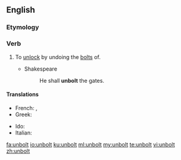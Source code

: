 ==English==

===Etymology===
{{prefix|un|bolt|lang=en}}

===Verb===
{{en-verb}}

# {{lb|en|transitive}} To [[unlock]] by undoing the [[bolt]]s of.
#* Shakespeare
#*: He shall '''unbolt''' the gates.

====Translations====
{{trans-top|unlock by undoing bolts}}
* French: {{t+|fr|déboulonner}}, {{t+|fr|déverrouiller}}
* Greek: {{t+|el|ανοίγω|sc=Grek}}
{{trans-mid}}
* Ido: {{t+|io|desboltagar}}
* Italian: {{t|it|sbullonare}}
{{trans-bottom}}

[[fa:unbolt]]
[[io:unbolt]]
[[ku:unbolt]]
[[ml:unbolt]]
[[my:unbolt]]
[[te:unbolt]]
[[vi:unbolt]]
[[zh:unbolt]]